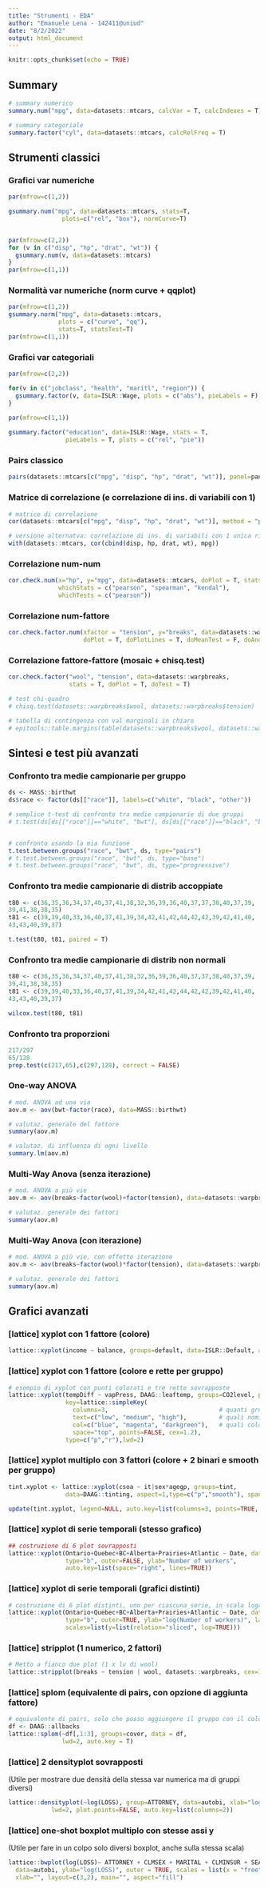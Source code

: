 ---
title: "Strumenti - EDA"
author: "Emanuele Lena - 142411@uniud"
date: "8/2/2022"
output: html_document
---

```{r setup, include=FALSE}
knitr::opts_chunk$set(echo = TRUE)
```


## Summary

```{r}
# summary numerico
summary.num("mpg", data=datasets::mtcars, calcVar = T, calcIndexes = T)

# summary categoriale
summary.factor("cyl", data=datasets::mtcars, calcRelFreq = T)


```


## Strumenti classici

### Grafici var numeriche

```{r}
par(mfrow=c(1,2))

gsummary.num("mpg", data=datasets::mtcars, stats=T, 
               plots=c("rel", "box"), normCurve=T)


par(mfrow=c(2,2))
for (v in c("disp", "hp", "drat", "wt")) {
  gsummary.num(v, data=datasets::mtcars)
}
par(mfrow=c(1,1))

```

### Normalità var numeriche (norm curve + qqplot)

```{r}
par(mfrow=c(1,2))
gsummary.norm("mpg", data=datasets::mtcars, 
              plots = c("curve", "qq"), 
              stats=T, statsTest=T)
par(mfrow=c(1,1))
```

### Grafici var categoriali

```{r}
par(mfrow=c(2,2))

for(v in c("jobclass", "health", "maritl", "region")) {
  gsummary.factor(v, data=ISLR::Wage, plots = c("abs"), pieLabels = F)
}
  
par(mfrow=c(1,1))

gsummary.factor("education", data=ISLR::Wage, stats = T, 
                pieLabels = T, plots = c("rel", "pie"))

```

### Pairs classico

```{r}
pairs(datasets::mtcars[c("mpg", "disp", "hp", "drat", "wt")], panel=panel.smooth)
```

### Matrice di correlazione (e correlazione di ins. di variabili con 1)
```{r}
# matrice di correlazione
cor(datasets::mtcars[c("mpg", "disp", "hp", "drat", "wt")], method = "pearson")

# versione alternatva: correlazione di ins. di variabili con 1 unica risposta
with(datasets::mtcars, cor(cbind(disp, hp, drat, wt), mpg))
```

### Correlazione num-num

```{r}
cor.check.num(x="hp", y="mpg", data=datasets::mtcars, doPlot = T, stats = T, 
              whichStats = c("pearson", "spearman", "kendal"), 
              whichTests = c("pearson"))
```

### Correlazione num-fattore

```{r}
cor.check.factor.num(xfactor = "tension", y="breaks", data=datasets::warpbreaks, 
                     doPlot = T, doPlotLines = T, doMeanTest = F, doAnova = T, stats=T)
```


### Correlazione fattore-fattore (mosaic + chisq.test)

```{r}
cor.check.factor("wool", "tension", data=datasets::warpbreaks, 
                 stats = T, doPlot = T, doTest = T)

# test chi-quadro
# chisq.test(datasets::warpbreaks$wool, datasets::warpbreaks$tension)

# tabella di contingenza con val marginali in chiaro
# epitools::table.margins(table(datasets::warpbreaks$wool, datasets::warpbreaks$tension))
```


## Sintesi e test più avanzati

### Confronto tra medie campionarie per gruppo

```{r}
ds <- MASS::birthwt
ds$race <- factor(ds[["race"]], labels=c("white", "black", "other"))

# semplice t-test di confronto tra medie campionarie di due gruppi
# t.test(ds[ds[["race"]]=="white", "bwt"], ds[ds[["race"]]=="black", "bwt"])


# confronto usando la mia funzione
t.test.between.groups("race", "bwt", ds, type="pairs")
# t.test.between.groups("race", "bwt", ds, type="base")
# t.test.between.groups("race", "bwt", ds, type="progressive")

```


### Confronto tra medie campionarie di distrib accoppiate

```{r}
t80 <- c(36,35,36,34,37,40,37,41,38,32,36,39,36,40,37,37,38,40,37,39,
39,41,38,38,35)
t81 <- c(39,39,40,33,36,40,37,41,39,34,42,41,42,44,42,42,39,42,41,40,
43,43,40,39,37)

t.test(t80, t81, paired = T)
```


### Confronto tra medie campionarie di distrib non normali

```{r}
t80 <- c(36,35,36,34,37,40,37,41,38,32,36,39,36,40,37,37,38,40,37,39,
39,41,38,38,35)
t81 <- c(39,39,40,33,36,40,37,41,39,34,42,41,42,44,42,42,39,42,41,40,
43,43,40,39,37)

wilcox.test(t80, t81)
```

### Confronto tra proporzioni

```{r}
217/297
65/128
prop.test(c(217,65),c(297,128), correct = FALSE)
```

### One-way ANOVA

```{r}
# mod. ANOVA ad una via
aov.m <- aov(bwt~factor(race), data=MASS::birthwt)

# valutaz. generale del fattore
summary(aov.m) 

# valutaz. di influenza di ogni livello 
summary.lm(aov.m) 
```

### Multi-Way Anova (senza iterazione)

```{r}
# mod. ANOVA a più vie
aov.m <- aov(breaks~factor(wool)+factor(tension), data=datasets::warpbreaks)

# valutaz. generale dei fattori
summary(aov.m) 

```

### Multi-Way Anova (con iterazione)

```{r}
# mod. ANOVA a più vie, con effetto iterazione
aov.m <- aov(breaks~factor(wool)*factor(tension), data=datasets::warpbreaks)

# valutaz. generale dei fattori
summary(aov.m) 
```

## Grafici avanzati

### [lattice] xyplot con 1 fattore (colore)

```{r}
lattice::xyplot(income ~ balance, groups=default, data=ISLR::Default, auto.key=list(columns=2))
```

### [lattice] xyplot con 1 fattore (colore e rette per gruppo)

```{r}
# esempio di xyplot con punti colorati e tre rette sovrapposte
lattice::xyplot(tempDiff ~ vapPress, DAAG::leaftemp, groups=CO2level, pch=19, 
                key=lattice::simpleKey(
                  columns=3,                               # quanti gruppi 
                  text=c("low", "medium", "high"),         # quali nomi nella legenda per i gruppi
                  col=c("blue", "magenta", "darkgreen"),   # quali colori per i gruppi
                  space="top", points=FALSE, cex=1.2), 
                type=c("p","r"),lwd=2)
```

### [lattice] xyplot multiplo con 3 fattori (colore + 2 binari e smooth per gruppo)

```{r}
tint.xyplot <- lattice::xyplot(csoa ~ it|sex*agegp, groups=tint,
                data=DAAG::tinting, aspect=1,type=c("p","smooth"), span=1.25)

update(tint.xyplot, legend=NULL, auto.key=list(columns=3, points=TRUE, lines=TRUE))
```

### [lattice] xyplot di serie temporali (stesso grafico)
```{r}
## costruzione di 6 plot sovrapposti
lattice::xyplot(Ontario+Quebec+BC+Alberta+Prairies+Atlantic ~ Date, data=DAAG::jobs,
                type="b", outer=FALSE, ylab="Number of workers",
                auto.key=list(space="right", lines=TRUE))
```

### [lattice] xyplot di serie temporali (grafici distinti)

```{r}
# costruzione di 6 plot distinti, uno per ciascuna serie, in scala logaritmica
lattice::xyplot(Ontario+Quebec+BC+Alberta+Prairies+Atlantic ~ Date, data=DAAG::jobs, 
                type="b", outer=TRUE, ylab="log(Number of workers)", layout=c(3,2),
                scales=list(y=list(relation="sliced", log=TRUE)))
```

### [lattice] stripplot (1 numerico, 2 fattori)

```{r}
# Metto a fianco due plot (1 x lv di wool)
lattice::stripplot(breaks ~ tension | wool, datasets::warpbreaks, cex=1.2, pch=16)
```

### [lattice] splom (equivalente di pairs, con opzione di aggiunta fattore)

```{r}
# equivalente di pairs, solo che posso aggiungere il gruppo con il colore
df <- DAAG::allbacks
lattice::splom(~df[,1:3], groups=cover, data = df, 
               lwd=2, auto.key = T)
```

### [lattice] 2 densityplot sovrapposti

(Utile per mostrare due densità della stessa var numerica ma di gruppi diversi)

```{r}
lattice::densityplot(~log(LOSS), group=ATTORNEY, data=autobi, xlab="log(LOSS)",
            lwd=2, plot.points=FALSE, auto.key=list(columns=2))

```

### [lattice] one-shot boxplot multiplo con stesse assi y

(Utile per fare in un colpo solo diversi boxplot, anche sulla stessa scala)
```{r}
lattice::bwplot(log(LOSS)~ ATTORNEY + CLMSEX + MARITAL + CLMINSUR + SEATBELT + AGECLASS,
  data=autobi, ylab="log(LOSS)", outer = TRUE, scales = list(x = "free"),
  xlab="", layout=c(3,2), main="", aspect="fill")
```

